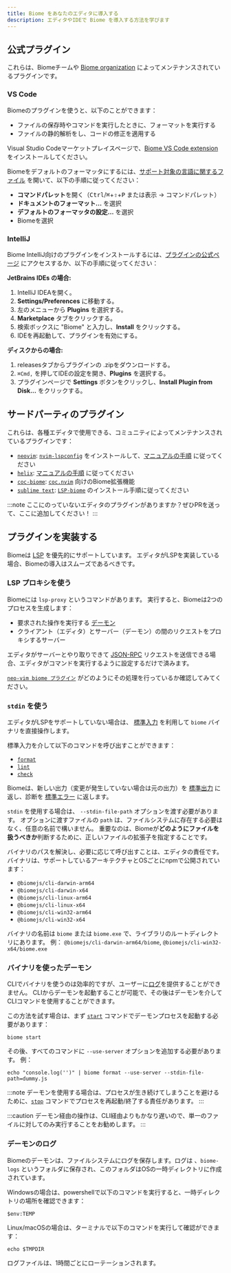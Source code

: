 ```yaml
---
title: Biome をあなたのエディタに導入する
description: エディタやIDEで Biome を導入する方法を学びます
---
```


## 公式プラグイン

これらは、Biomeチームや [Biome organization](https://github.com/biomejs) によってメンテナンスされているプラグインです。

### VS Code

Biomeのプラグインを使うと、以下のことができます：

* ファイルの保存時やコマンドを実行したときに、フォーマットを実行する
* ファイルの静的解析をし、コードの修正を適用する


Visual Studio Codeマーケットプレイスページで、[Biome VS Code extension](https://marketplace.visualstudio.com/items?itemName=biomejs.biome) をインストールしてください。

Biomeをデフォルトのフォーマッタにするには、[サポート対象の言語に関するファイル](/ja/internals/language-support/) を開いて、以下の手順に従ってください：

- **コマンドパレット**を開く（<kbd>Ctrl</kbd>/<kbd title="Cmd">⌘</kbd>+<kbd title="Shift">⇧</kbd>+<kbd>P</kbd> または表示 → コマンドパレット）
- **ドキュメントのフォーマット...** を選択
- **デフォルトのフォーマッタの設定...** を選択
- Biomeを選択

### IntelliJ

Biome IntelliJ向けのプラグインをインストールするには、[プラグインの公式ページ](https://plugins.jetbrains.com/plugin/22761-biome) にアクセスするか、以下の手順に従ってください：

**JetBrains IDEs の場合:**

1. IntelliJ IDEAを開く。
2. **Settings/Preferences** に移動する。
3. 左のメニューから **Plugins** を選択する。
4. **Marketplace** タブをクリックする。
5. 検索ボックスに "Biome" と入力し、**Install** をクリックする。
6. IDEを再起動して、プラグインを有効にする。

**ディスクからの場合:**

1. releasesタブからプラグインの .zipをダウンロードする。
2. `⌘Сmd,` を押してIDEの設定を開き、**Plugins** を選択する。
3. プラグインページで **Settings** ボタンをクリックし、**Install Plugin from Disk...** をクリックする。

## サードパーティのプラグイン

これらは、各種エディタで使用できる、コミュニティによってメンテナンスされているプラグインです：
- [`neovim`](https://neovim.io/): [`nvim-lspconfig`](https://github.com/neovim/nvim-lspconfig/) をインストールして、[マニュアルの手順](https://github.com/neovim/nvim-lspconfig/blob/master/doc/server_configurations.md#biome) に従ってください
- [`helix`](https://helix-editor.com/): [マニュアルの手順](https://github.com/biomejs/biome/blob/main/editors/helix/manual.md) に従ってください
- [`coc-biome`](https://github.com/fannheyward/coc-biome): [`coc.nvim`](https://github.com/neoclide/coc.nvim) 向けのBiome拡張機能
- [`sublime text`](https://www.sublimetext.com/): [`LSP-biome`](https://github.com/sublimelsp/LSP-biome) のインストール手順に従ってください

:::note
ここにのっていないエディタのプラグインがありますか？ぜひPRを送って、ここに追加してください！
:::

## プラグインを実装する

Biomeは [LSP](https://microsoft.github.io/language-server-protocol/) を優先的にサポートしています。
エディタがLSPを実装している場合、Biomeの導入はスムーズであるべきです。

### LSP プロキシを使う

Biomeには `lsp-proxy` というコマンドがあります。 実行すると、Biomeは2つのプロセスを生成します：
- 要求された操作を実行する [デーモン](/ja/internals/architecture#デーモン-wip)
- クライアント（エディタ）とサーバー（デーモン）の間のリクエストをプロキシするサーバー

エディタがサーバーとやり取りできて [JSON-RPC](https://www.jsonrpc.org/) リクエストを送信できる場合、エディタがコマンドを実行するように設定するだけで済みます。

[`neo-vim biome プラグイン`](https://github.com/neovim/nvim-lspconfig/blob/master/lua/lspconfig/server_configurations/biome.lua) がどのようにその処理を行っているか確認してみてください。


### `stdin` を使う

エディタがLSPをサポートしていない場合は、 [標準入力](https://ja.wikipedia.org/wiki/%E6%A8%99%E6%BA%96%E3%82%B9%E3%83%88%E3%83%AA%E3%83%BC%E3%83%A0#%E6%A8%99%E6%BA%96%E5%85%A5%E5%8A%9B_(stdin)) を利用して `biome` バイナリを直接操作します。

標準入力を介して以下のコマンドを呼び出すことができます：
- [`format`](/reference/cli/#biome-format)
- [`lint`](/reference/cli/#biome-lint)
- [`check`](/reference/cli/#biome-check)

Biomeは、新しい出力（変更が発生していない場合は元の出力）を [標準出力](https://ja.wikipedia.org/wiki/%E6%A8%99%E6%BA%96%E3%82%B9%E3%83%88%E3%83%AA%E3%83%BC%E3%83%A0#%E6%A8%99%E6%BA%96%E5%87%BA%E5%8A%9B_(stdout)) に返し、診断を [標準エラー](https://ja.wikipedia.org/wiki/%E6%A8%99%E6%BA%96%E3%82%B9%E3%83%88%E3%83%AA%E3%83%BC%E3%83%A0#%E6%A8%99%E6%BA%96%E3%82%A8%E3%83%A9%E3%83%BC%E5%87%BA%E5%8A%9B_(stderr)) に返します。

`stdin` を使用する場合は、 `--stdin-file-path` オプションを渡す必要があります。
オプションに渡すファイルの `path` は、ファイルシステムに存在する必要はなく、任意の名前で構いません。 
重要なのは、Biomeが**どのようにファイルを扱うべきか**判断するために、正しいファイルの拡張子を指定することです。

バイナリのパスを解決し、必要に応じて呼び出すことは、エディタの責任です。
バイナリは、サポートしているアーキテクチャとOSごとにnpmで公開されています：


- `@biomejs/cli-darwin-arm64`
- `@biomejs/cli-darwin-x64`
- `@biomejs/cli-linux-arm64`
- `@biomejs/cli-linux-x64`
- `@biomejs/cli-win32-arm64`
- `@biomejs/cli-win32-x64`

バイナリの名前は `biome` または `biome.exe` で、ライブラリのルートディレクトリにあります。 例： `@biomejs/cli-darwin-arm64/biome`, `@biomejs/cli-win32-x64/biome.exe`

### バイナリを使ったデーモン

CLIでバイナリを使うのは効率的ですが、ユーザーに[ログ](#デーモンのログ)を提供することができません。
CLIからデーモンを起動することが可能で、その後はデーモンを介してCLIコマンドを使用することができます。

この方法を試す場合は、まず [`start`](/ja/reference/cli#biome-start) コマンドでデーモンプロセスを起動する必要があります：


```shell
biome start
```

その後、すべてのコマンドに `--use-server` オプションを追加する必要があります。 例：

```shell
echo "console.log('')" | biome format --use-server --stdin-file-path=dummy.js
```

:::note
デーモンを使用する場合は、プロセスが生き続けてしまうことを避けるために、[`stop`](/ja/reference/cli#biome-stop) コマンドでプロセスを再起動/終了する責任があります。
:::

:::caution
デーモン経由の操作は、CLI経由よりもかなり遅いので、単一のファイルに対してのみ実行することをお勧めします。
:::

### デーモンのログ

Biomeのデーモンは、ファイルシステムにログを保存します。ログは 、`biome-logs` というフォルダに保存され、このフォルダはOSの一時ディレクトリに作成されています。

Windowsの場合は、powershellで以下のコマンドを実行すると、一時ディレクトリの場所を確認できます：
```shell
$env:TEMP
```

Linux/macOSの場合は、ターミナルで以下のコマンドを実行して確認ができます：
```shell
echo $TMPDIR
```

ログファイルは、1時間ごとにローテーションされます。

